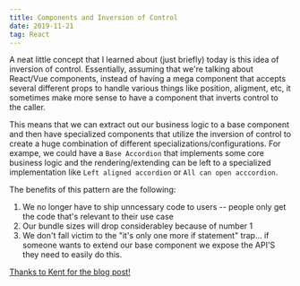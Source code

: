 ```yaml
---
title: Components and Inversion of Control
date: 2019-11-21
tag: React
---
```


A neat little concept that I learned about (just briefly) today is this idea of
inversion of control. Essentially, assuming that we're talking about React/Vue
components, instead of having a mega component that accepts several different
props to handle various things like position, aligment, etc, it sometimes make
more sense to have a component that inverts control to the caller.

This means that we can extract out our business logic to a base component and
then have specialized components that utilize the inversion of control to create
a huge combination of different specializations/configurations. For exampe, we
could have a `Base Accordion` that implements some core business logic and the
rendering/extending can be left to a specialized implementation like
`Left aligned accordion` or `All can open acccordion`.

The benefits of this pattern are the following:

1. We no longer have to ship unncessary code to users -- people only get the
   code that's relevant to their use case
2. Our bundle sizes will drop considerabley because of number 1
3. We don't fall victim to the "it's only one more if statement" trap... if
   someone wants to extend our base component we expose the API'S they need to
   easily do this.

[ Thanks to Kent for the blog post! ](https://kentcdodds.com/blog/inversion-of-control)
